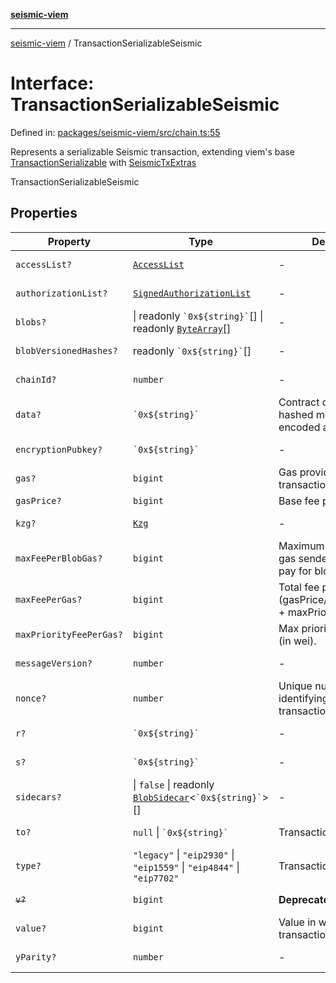 [**seismic-viem**](/seismic-viem/README.mdx)

---

[seismic-viem](/seismic-viem/globals.mdx) / TransactionSerializableSeismic

# Interface: TransactionSerializableSeismic

Defined in: [packages/seismic-viem/src/chain.ts:55](https://github.com/SeismicSystems/seismic-client/blob/e8122c87fd8029044309fb1fb7eeb938d5015e19/packages/seismic-viem/src/chain.ts#L55)

Represents a serializable Seismic transaction, extending viem's base [TransactionSerializable](https://viem.sh/docs/utilities/parseTransaction#returns) with [SeismicTxExtras](/seismic-viem/interfaces/SeismicTxExtras.mdx)

TransactionSerializableSeismic

## Properties

| Property                                                  | Type                                                                                          | Description                                                               | Defined in                                                                                                                                                                     |
| --------------------------------------------------------- | --------------------------------------------------------------------------------------------- | ------------------------------------------------------------------------- | ------------------------------------------------------------------------------------------------------------------------------------------------------------------------------ |
| <a id="accesslist"></a> `accessList?`                     | [`AccessList`](https://github.com/wevm/viem)                                                  | -                                                                         | viem @ [types/transaction.d.ts](https://github.com/wevm/viem/blob/main/src/types/transaction.ts#L190)                                                                                                                           |
| <a id="authorizationlist"></a> `authorizationList?`       | [`SignedAuthorizationList`](https://github.com/wevm/viem)                                     | -                                                                         | viem @ [types/transaction.d.ts](https://github.com/wevm/viem/blob/main/src/types/transaction.ts#L217)                                                                                                                           |
| <a id="blobs"></a> `blobs?`                               | \| readonly `` `0x${string}` ``[] \| readonly [`ByteArray`](https://github.com/wevm/viem)[]   | -                                                                         | viem @ [types/transaction.d.ts](https://github.com/wevm/viem/blob/main/src/types/transaction.ts#L208)                                                                                                                           |
| <a id="blobversionedhashes"></a> `blobVersionedHashes?`   | readonly `` `0x${string}` ``[]                                                                | -                                                                         | viem @ [types/transaction.d.ts](https://github.com/wevm/viem/blob/main/src/types/transaction.ts#L209)                                                                                                                           |
| <a id="chainid"></a> `chainId?`                           | `number`                                                                                      | -                                                                         | viem @ [types/transaction.d.ts](https://github.com/wevm/viem/blob/main/src/types/transaction.ts#L186)                                                                                                                           |
| <a id="data"></a> `data?`                                 | `` `0x${string}` ``                                                                           | Contract code or a hashed method call with encoded args                   | viem @ [types/transaction.d.ts](https://github.com/wevm/viem/blob/main/src/types/transaction.ts#L133)                                                                                                                           |
| <a id="encryptionpubkey"></a> `encryptionPubkey?`         | `` `0x${string}` ``                                                                           | -                                                                         | [packages/seismic-viem/src/chain.ts:35](https://github.com/SeismicSystems/seismic-client/blob/e8122c87fd8029044309fb1fb7eeb938d5015e19/packages/seismic-viem/src/chain.ts#L35) |
| <a id="gas"></a> `gas?`                                   | `bigint`                                                                                      | Gas provided for transaction execution                                    | viem @ [types/transaction.d.ts](https://github.com/wevm/viem/blob/main/src/types/transaction.ts#L137)                                                                                                                           |
| <a id="gasprice"></a> `gasPrice?`                         | `bigint`                                                                                      | Base fee per gas.                                                         | viem @ [types/fee.d.ts](https://github.com/wevm/viem/blob/main/src/types/fee.ts#L17)                                                                                                                                    |
| <a id="kzg"></a> `kzg?`                                   | [`Kzg`](https://github.com/wevm/viem)                                                         | -                                                                         | viem @ [types/transaction.d.ts](https://github.com/wevm/viem/blob/main/src/types/transaction.ts#L213)                                                                                                                           |
| <a id="maxfeeperblobgas"></a> `maxFeePerBlobGas?`         | `bigint`                                                                                      | Maximum total fee per gas sender is willing to pay for blob gas (in wei). | viem @ [types/fee.d.ts](https://github.com/wevm/viem/blob/main/src/types/fee.ts#L18)                                                                                                                                    |
| <a id="maxfeepergas"></a> `maxFeePerGas?`                 | `bigint`                                                                                      | Total fee per gas in wei (gasPrice/baseFeePerGas + maxPriorityFeePerGas). | viem @ [types/fee.d.ts](https://github.com/wevm/viem/blob/main/src/types/fee.ts#L19)                                                                                                                                    |
| <a id="maxpriorityfeepergas"></a> `maxPriorityFeePerGas?` | `bigint`                                                                                      | Max priority fee per gas (in wei).                                        | viem @ [types/fee.d.ts](https://github.com/wevm/viem/blob/main/src/types/fee.ts#L20)                                                                                                                                    |
| <a id="messageversion"></a> `messageVersion?`             | `number`                                                                                      | -                                                                         | [packages/seismic-viem/src/chain.ts:36](https://github.com/SeismicSystems/seismic-client/blob/e8122c87fd8029044309fb1fb7eeb938d5015e19/packages/seismic-viem/src/chain.ts#L36) |
| <a id="nonce"></a> `nonce?`                               | `number`                                                                                      | Unique number identifying this transaction                                | viem @ [types/transaction.d.ts](https://github.com/wevm/viem/blob/main/src/types/transaction.ts#L139)                                                                                                                           |
| <a id="r"></a> `r?`                                       | `` `0x${string}` ``                                                                           | -                                                                         | viem @ [types/misc.d.ts](https://github.com/wevm/viem/blob/main/src/types/misc.ts#L11)                                                                                                                                   |
| <a id="s"></a> `s?`                                       | `` `0x${string}` ``                                                                           | -                                                                         | viem @ [types/misc.d.ts](https://github.com/wevm/viem/blob/main/src/types/misc.ts#L12)                                                                                                                                   |
| <a id="sidecars"></a> `sidecars?`                         | \| `false` \| readonly [`BlobSidecar`](https://github.com/wevm/viem)\<`` `0x${string}` ``\>[] | -                                                                         | viem @ [types/transaction.d.ts](https://github.com/wevm/viem/blob/main/src/types/transaction.ts#L204)                                                                                                                           |
| <a id="to"></a> `to?`                                     | `null` \| `` `0x${string}` ``                                                                 | Transaction recipient                                                     | viem @ [types/transaction.d.ts](https://github.com/wevm/viem/blob/main/src/types/transaction.ts#L141)                                                                                                                           |
| <a id="type"></a> `type?`                                 | `"legacy"` \| `"eip2930"` \| `"eip1559"` \| `"eip4844"` \| `"eip7702"`                        | Transaction type                                                          | viem @ [types/transaction.d.ts](https://github.com/wevm/viem/blob/main/src/types/transaction.ts#L143)                                                                                                                           |
| <a id="v"></a> ~~`v?`~~                                   | `bigint`                                                                                      | **Deprecated** use `yParity`.                                             | viem @ [types/misc.d.ts](https://github.com/wevm/viem/blob/main/src/types/misc.ts#L13)                                                                                                                                   |
| <a id="value"></a> `value?`                               | `bigint`                                                                                      | Value in wei sent with this transaction                                   | viem @ [types/transaction.d.ts](https://github.com/wevm/viem/blob/main/src/types/transaction.ts#L145)                                                                                                                           |
| <a id="yparity"></a> `yParity?`                           | `number`                                                                                      | -                                                                         | viem @ [types/misc.d.ts](https://github.com/wevm/viem/blob/main/src/types/misc.ts#L20)                                                                                                                                   |
